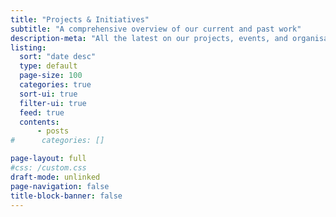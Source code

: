 ```yaml
---
title: "Projects & Initiatives"
subtitle: "A comprehensive overview of our current and past work"
description-meta: "All the latest on our projects, events, and organisational news"
listing: 
  sort: "date desc"
  type: default
  page-size: 100
  categories: true
  sort-ui: true
  filter-ui: true
  feed: true
  contents: 
      - posts
#      categories: [] 

page-layout: full
#css: /custom.css
draft-mode: unlinked
page-navigation: false
title-block-banner: false
---
```


